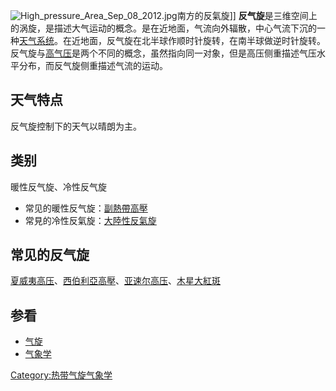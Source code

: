 {{expert|time=2018-10-31T02:15:05+00:00}}
{{unreferenced|time=2018-10-31T02:15:05+00:00}}
[[File:High_pressure_Area_Sep_08_2012.jpg|thumb]]南方的反氣旋]]
'''反气旋'''是三维空间上的涡旋，是描述大气运动的概念。是在近地面，气流向外辐散，中心气流下沉的一种[[天气系统|天气系统]]。在近地面，反气旋在北半球作顺时针旋转，在南半球做逆时针旋转。反气旋与[[高气压|高气压]]是两个不同的概念，虽然指向同一对象，但是高压侧重描述气压水平分布，而反气旋侧重描述气流的运动。

==天气特点==
反气旋控制下的天气以晴朗为主。

==类别==
暖性反气旋、冷性反气旋
*常见的暖性反气旋：[[副熱帶高壓|副熱帶高壓]]
*常見的冷性反氣旋：[[大陸性反氣旋|大陸性反氣旋]]

==常见的反气旋==
[[夏威夷高压|夏威夷高压]]、[[西伯利亞高壓|西伯利亞高壓]]、[[亚速尔高压|亚速尔高压]]、[[大紅斑|木星大紅斑]]

==参看==
*[[气旋|气旋]]
*[[气象学|气象学]]

{{Weather-stub}}
{{主要天氣現象}}
{{天气系统}}
{{Authority control}}

[[Category:热带气旋气象学|Category:热带气旋气象学]]